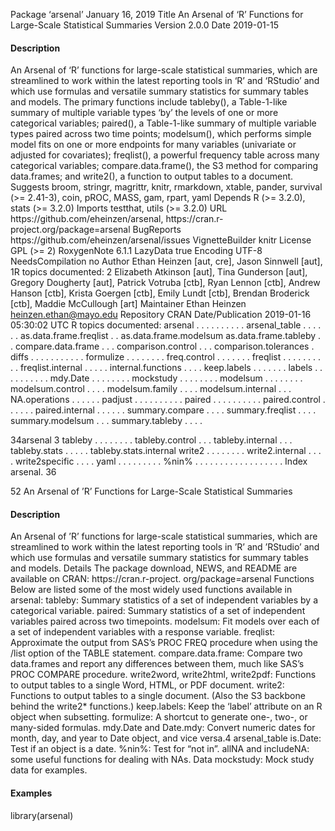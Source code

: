 Package ‘arsenal’
January 16, 2019
Title An Arsenal of 'R' Functions for Large-Scale Statistical
Summaries
Version 2.0.0
Date 2019-01-15

#### Description
 An Arsenal of 'R' functions for large-scale statistical summaries,
which are streamlined to work within the latest reporting tools in 'R' and
'RStudio' and which use formulas and versatile summary statistics for summary
tables and models. The primary functions include tableby(), a Table-1-like
summary of multiple variable types 'by' the levels of one or more categorical
variables; paired(), a Table-1-like summary of multiple variable types paired across
two time points; modelsum(), which performs simple model fits on one or more endpoints
for many variables (univariate or adjusted for covariates);
freqlist(), a powerful frequency table across many categorical variables;
compare.data.frame(), the S3 method for comparing data.frames; and
write2(), a function to output tables to a document.
Suggests broom, stringr, magrittr, knitr, rmarkdown, xtable, pander,
survival (>= 2.41-3), coin, pROC, MASS, gam, rpart, yaml
Depends R (>= 3.2.0), stats (>= 3.2.0)
Imports testthat, utils (>= 3.2.0)
URL https://github.com/eheinzen/arsenal,
https://cran.r-project.org/package=arsenal
BugReports https://github.com/eheinzen/arsenal/issues
VignetteBuilder knitr
License GPL (>= 2)
RoxygenNote 6.1.1
LazyData true
Encoding UTF-8
NeedsCompilation no
Author Ethan Heinzen [aut, cre],
Jason Sinnwell [aut],
1R topics documented:
2
Elizabeth Atkinson [aut],
Tina Gunderson [aut],
Gregory Dougherty [aut],
Patrick Votruba [ctb],
Ryan Lennon [ctb],
Andrew Hanson [ctb],
Krista Goergen [ctb],
Emily Lundt [ctb],
Brendan Broderick [ctb],
Maddie McCullough [art]
Maintainer Ethan Heinzen <heinzen.ethan@mayo.edu>
Repository CRAN
Date/Publication 2019-01-16 05:30:02 UTC
R topics documented:
arsenal . . . . . . . . . .
arsenal_table . . . . . .
as.data.frame.freqlist . .
as.data.frame.modelsum
as.data.frame.tableby . .
compare.data.frame . . .
comparison.control . . .
comparison.tolerances .
diffs . . . . . . . . . . .
formulize . . . . . . . .
freq.control . . . . . . .
freqlist . . . . . . . . . .
freqlist.internal . . . . .
internal.functions . . . .
keep.labels . . . . . . .
labels . . . . . . . . . .
mdy.Date . . . . . . . .
mockstudy . . . . . . . .
modelsum . . . . . . . .
modelsum.control . . . .
modelsum.family . . . .
modelsum.internal . . .
NA.operations . . . . . .
padjust . . . . . . . . . .
paired . . . . . . . . . .
paired.control . . . . . .
paired.internal . . . . . .
summary.compare . . . .
summary.freqlist . . . .
summary.modelsum . . .
summary.tableby . . . .

34arsenal
3
tableby . . . . . . . .
tableby.control . . .
tableby.internal . . .
tableby.stats . . . . .
tableby.stats.internal
write2 . . . . . . . .
write2.internal . . . .
write2specific . . . .
yaml . . . . . . . . .
%nin% . . . . . . . .
.
.
.
.
.
.
.
.
.
.
Index
arsenal.
36

52
An Arsenal of ’R’ Functions for Large-Scale Statistical Summaries

#### Description

An Arsenal of ’R’ functions for large-scale statistical summaries, which are streamlined to work
within the latest reporting tools in ’R’ and ’RStudio’ and which use formulas and versatile summary
statistics for summary tables and models.
Details
The package download, NEWS, and README are available on CRAN: https://cran.r-project.
org/package=arsenal
Functions
Below are listed some of the most widely used functions available in arsenal:
tableby: Summary statistics of a set of independent variables by a categorical variable.
paired: Summary statistics of a set of independent variables paired across two timepoints.
modelsum: Fit models over each of a set of independent variables with a response variable.
freqlist: Approximate the output from SAS’s PROC FREQ procedure when using the /list option
of the TABLE statement.
compare.data.frame: Compare two data.frames and report any differences between them, much
like SAS’s PROC COMPARE procedure.
write2word, write2html, write2pdf: Functions to output tables to a single Word, HTML, or PDF
document.
write2: Functions to output tables to a single document. (Also the S3 backbone behind the write2*
functions.)
keep.labels: Keep the 'label' attribute on an R object when subsetting.
formulize: A shortcut to generate one-, two-, or many-sided formulas.
mdy.Date and Date.mdy: Convert numeric dates for month, day, and year to Date object, and vice
versa.4
arsenal_table
is.Date: Test if an object is a date.
%nin%: Test for "not in".
allNA and includeNA: some useful functions for dealing with NAs.
Data
mockstudy: Mock study data for examples.

#### Examples

library(arsenal)
